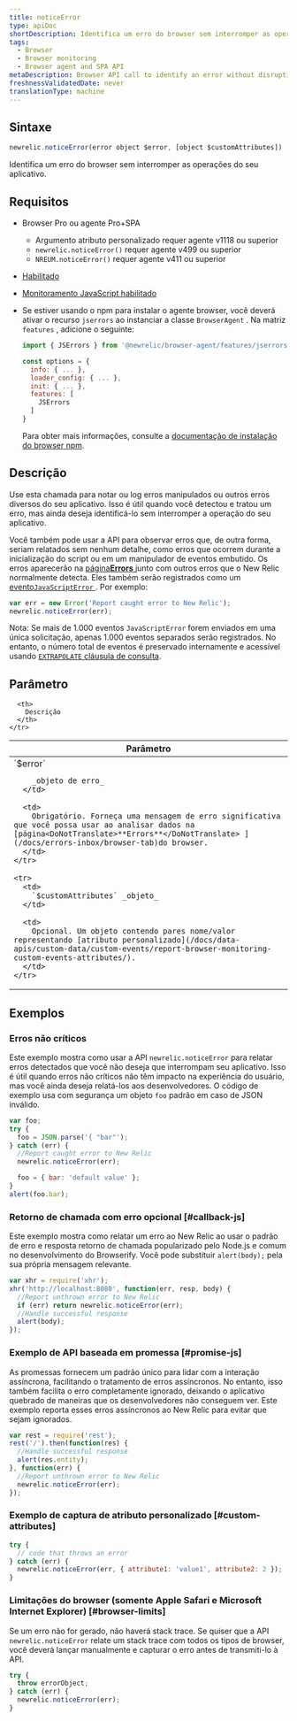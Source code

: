 ```yaml
---
title: noticeError
type: apiDoc
shortDescription: Identifica um erro do browser sem interromper as operações do seu aplicativo.
tags:
  - Browser
  - Browser monitoring
  - Browser agent and SPA API
metaDescription: Browser API call to identify an error without disrupting your app's operations.
freshnessValidatedDate: never
translationType: machine
---
```


## Sintaxe

```js
newrelic.noticeError(error object $error, [object $customAttributes])
```

Identifica um erro do browser sem interromper as operações do seu aplicativo.

## Requisitos

* Browser Pro ou agente Pro+SPA

  * Argumento atributo personalizado requer agente v1118 ou superior
  * `newrelic.noticeError()` requer agente v499 ou superior
  * `NREUM.noticeError()` requer agente v411 ou superior

* [Habilitado<InlinePopover type="browser"/>](/docs/browser/new-relic-browser/getting-started/browser-settings)

* [Monitoramento JavaScript habilitado](/docs/browser/new-relic-browser/browser-pro-features/javascript-errors-page-detect-analyze-errors)

* Se estiver usando o npm para instalar o agente browser, você deverá ativar o recurso `jserrors` ao instanciar a classe `BrowserAgent` . Na matriz `features` , adicione o seguinte:

  ```js
  import { JSErrors } from '@newrelic/browser-agent/features/jserrors';

  const options = {
    info: { ... },
    loader_config: { ... },
    init: { ... },
    features: [
      JSErrors
    ]
  }
  ```

  Para obter mais informações, consulte a [documentação de instalação do browser npm](https://www.npmjs.com/package/@newrelic/browser-agent#new-relic-browser-agent).

## Descrição

Use esta chamada para notar ou log erros manipulados ou outros erros diversos do seu aplicativo. Isso é útil quando você detectou e tratou um erro, mas ainda deseja identificá-lo sem interromper a operação do seu aplicativo.

Você também pode usar a API para observar erros que, de outra forma, seriam relatados sem nenhum detalhe, como erros que ocorrem durante a inicialização do script ou em um manipulador de eventos embutido. Os erros aparecerão na [página<DoNotTranslate>**Errors**</DoNotTranslate> ](/docs/errors-inbox/browser-tab)junto com outros erros que o New Relic normalmente detecta. Eles também serão registrados como um [evento`JavaScriptError` ](/attribute-dictionary/?event=JavaScriptError). Por exemplo:

```js
var err = new Error('Report caught error to New Relic');
newrelic.noticeError(err);
```

Nota: Se mais de 1.000 eventos `JavaScriptError` forem enviados em uma única solicitação, apenas 1.000 eventos separados serão registrados. No entanto, o número total de eventos é preservado internamente e acessível usando [`EXTRAPOLATE` cláusula de consulta](/docs/query-your-data/nrql-new-relic-query-language/get-started/nrql-syntax-clauses-functions/#extrapolate).

## Parâmetro

<table>
  <thead>
    <tr>
      <th width="30%">
        Parâmetro
      </th>

      <th>
        Descrição
      </th>
    </tr>
  </thead>

  <tbody>
    <tr>
      <td>
        `$error`

        _objeto de erro_
      </td>

      <td>
        Obrigatório. Forneça uma mensagem de erro significativa que você possa usar ao analisar dados na [página<DoNotTranslate>**Errors**</DoNotTranslate> ](/docs/errors-inbox/browser-tab)do browser.
      </td>
    </tr>

    <tr>
      <td>
        `$customAttributes` _objeto_
      </td>

      <td>
        Opcional. Um objeto contendo pares nome/valor representando [atributo personalizado](/docs/data-apis/custom-data/custom-events/report-browser-monitoring-custom-events-attributes/).
      </td>
    </tr>
  </tbody>
</table>

## Exemplos

### Erros não críticos

Este exemplo mostra como usar a API `newrelic.noticeError` para relatar erros detectados que você não deseja que interrompam seu aplicativo. Isso é útil quando erros não críticos não têm impacto na experiência do usuário, mas você ainda deseja relatá-los aos desenvolvedores. O código de exemplo usa com segurança um objeto `foo` padrão em caso de JSON inválido.

```js
var foo;
try {
  foo = JSON.parse('{ "bar"');
} catch (err) {
  //Report caught error to New Relic
  newrelic.noticeError(err);

  foo = { bar: 'default value' };
}
alert(foo.bar);
```

### Retorno de chamada com erro opcional [#callback-js]

Este exemplo mostra como relatar um erro ao New Relic ao usar o padrão de erro e resposta retorno de chamada popularizado pelo Node.js e comum no desenvolvimento do Browserify. Você pode substituir `alert(body);` pela sua própria mensagem relevante.

```js
var xhr = require('xhr');
xhr('http://localhost:8080', function(err, resp, body) {
  //Report unthrown error to New Relic
  if (err) return newrelic.noticeError(err);
  //Handle successful response
  alert(body);
});
```

### Exemplo de API baseada em promessa [#promise-js]

As promessas fornecem um padrão único para lidar com a interação assíncrona, facilitando o tratamento de erros assíncronos. No entanto, isso também facilita o erro completamente ignorado, deixando o aplicativo quebrado de maneiras que os desenvolvedores não conseguem ver. Este exemplo reporta esses erros assíncronos ao New Relic para evitar que sejam ignorados.

```js
var rest = require('rest');
rest('/').then(function(res) {
  //Handle successful response
  alert(res.entity);
}, function(err) {
  //Report unthrown error to New Relic
  newrelic.noticeError(err);
});
```

### Exemplo de captura de atributo personalizado [#custom-attributes]

```js
try {
  // code that throws an error
} catch (err) {
  newrelic.noticeError(err, { attribute1: 'value1', attribute2: 2 });
}
```

### Limitações do browser (somente Apple Safari e Microsoft Internet Explorer) [#browser-limits]

Se um erro não for gerado, não haverá stack trace. Se quiser que a API `newrelic.noticeError` relate um stack trace com todos os tipos de browser, você deverá lançar manualmente e capturar o erro antes de transmiti-lo à API.

```js
try {
  throw errorObject;
} catch (err) {
  newrelic.noticeError(err);
}
```